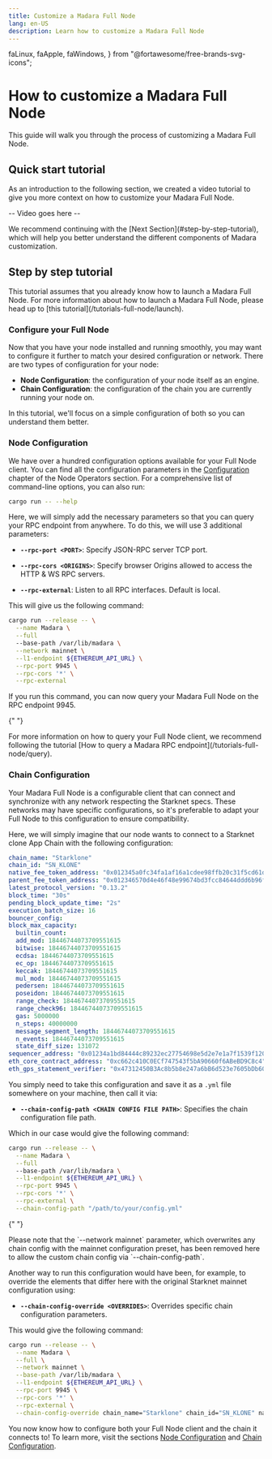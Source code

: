 ```yaml
---
title: Customize a Madara Full Node
lang: en-US
description: Learn how to customize a Madara Full Node
---
```


  faLinux,
  faApple,
  faWindows,
} from "@fortawesome/free-brands-svg-icons";

# How to customize a Madara Full Node

This guide will walk you through the process of customizing a Madara Full Node.

## Quick start tutorial

As an introduction to the following section, we created a video tutorial to give you more context on how to customize your Madara Full Node.

-- Video goes here --

<Callout type="info" emoji="ℹ️">
  We recommend continuing with the [Next Section](#step-by-step-tutorial), which
  will help you better understand the different components of Madara
  customization.
</Callout>

## Step by step tutorial

<Callout type="warning" emoji="⚠️">
  This tutorial assumes that you already know how to launch a Madara Full Node.
  For more information about how to launch a Madara Full Node, please head up to
  [this tutorial](/tutorials-full-node/launch).
</Callout>

### Configure your Full Node

Now that you have your node installed and running smoothly, you may want to configure it further to match your desired configuration or network. There are two types of configuration for your node:

- **Node Configuration**: the configuration of your node itself as an engine.
- **Chain Configuration**: the configuration of the chain you are currently running your node on.

In this tutorial, we'll focus on a simple configuration of both so you can understand them better.

<Steps>
  
  ### Node Configuration

We have over a hundred configuration options available for your Full Node client. You can find all the configuration parameters in the [Configuration](/fundamentals/configuration) chapter of the Node Operators section. For a comprehensive list of command-line options, you can also run:

```bash
cargo run -- --help
```

Here, we will simply add the necessary parameters so that you can query your RPC endpoint from anywhere. To do this, we will use 3 additional parameters:

- **`--rpc-port <PORT>`**: Specify JSON-RPC server TCP port.

- **`--rpc-cors <ORIGINS>`**: Specify browser Origins allowed to access the HTTP & WS RPC servers.

- **`--rpc-external`**: Listen to all RPC interfaces. Default is local.

This will give us the following command:

```bash
cargo run --release -- \
  --name Madara \
  --full
  --base-path /var/lib/madara \
  --network mainnet \
  --l1-endpoint ${ETHEREUM_API_URL} \
  --rpc-port 9945 \
  --rpc-cors '*' \
  --rpc-external
```

If you run this command, you can now query your Madara Full Node on the RPC endpoint 9945.

{" "}

<Callout type="info" emoji="ℹ️">
  For more information on how to query your Full Node client, we recommend
  following the tutorial [How to query a Madara RPC
  endpoint](/tutorials-full-node/query).
</Callout>

### Chain Configuration

Your Madara Full Node is a configurable client that can connect and synchronize with any network respecting the Starknet specs. These networks may have specific configurations, so it's preferable to adapt your Full Node to this configuration to ensure compatibility.

Here, we will simply imagine that our node wants to connect to a Starknet clone App Chain with the following configuration:

```yml
chain_name: "Starklone"
chain_id: "SN_KLONE"
native_fee_token_address: "0x012345a0fc34fa1af16a1cdee98ffb20c31f5cd61d6ab07201858f4287c938d"
parent_fee_token_address: "0x012346570d4e46f48e99674bd3fcc84644ddd6b96f7c741b1562b82f9e004dc7"
latest_protocol_version: "0.13.2"
block_time: "30s"
pending_block_update_time: "2s"
execution_batch_size: 16
bouncer_config:
block_max_capacity:
  builtin_count:
  add_mod: 18446744073709551615
  bitwise: 18446744073709551615
  ecdsa: 18446744073709551615
  ec_op: 18446744073709551615
  keccak: 18446744073709551615
  mul_mod: 18446744073709551615
  pedersen: 18446744073709551615
  poseidon: 18446744073709551615
  range_check: 18446744073709551615
  range_check96: 18446744073709551615
  gas: 5000000
  n_steps: 40000000
  message_segment_length: 18446744073709551615
  n_events: 18446744073709551615
  state_diff_size: 131072
sequencer_address: "0x01234a1bd84444c89232ec27754698e5d2e7e1a7f1539f12027f28b23ec9f3d8"
eth_core_contract_address: "0xc662c410C0ECf747543f5bA90660f6ABeBD9C8c4"
eth_gps_statement_verifier: "0x47312450B3Ac8b5b8e247a6bB6d523e7605bDb60"
```

You simply need to take this configuration and save it as a `.yml` file somewhere on your machine, then call it via:

- **`--chain-config-path <CHAIN CONFIG FILE PATH>`**: Specifies the chain configuration file path.

Which in our case would give the following command:

```bash
cargo run --release -- \
  --name Madara \
  --full
  --base-path /var/lib/madara \
  --l1-endpoint ${ETHEREUM_API_URL} \
  --rpc-port 9945 \
  --rpc-cors '*' \
  --rpc-external \
  --chain-config-path "/path/to/your/config.yml"
```

{" "}

<Callout type="info" emoji="ℹ️">
  Please note that the `--network mainnet` parameter, which overwrites any chain
  config with the mainnet configuration preset, has been removed here to allow
  the custom chain config via `--chain-config-path`.
</Callout>

Another way to run this configuration would have been, for example, to override the elements that differ here with the original Starknet mainnet configuration using:

- **`--chain-config-override <OVERRIDES>`**: Overrides specific chain configuration parameters.

This would give the following command:

```bash
cargo run --release -- \
  --name Madara \
  --full \
  --network mainnet \
  --base-path /var/lib/madara \
  --l1-endpoint ${ETHEREUM_API_URL} \
  --rpc-port 9945 \
  --rpc-cors '*' \
  --rpc-external \
  --chain-config-override chain_name="Starklone" chain_id="SN_KLONE" native_fee_token_address="0x012345a0fc34fa1af16a1cdee98ffb20c31f5cd61d6ab07201858f4287c938d" parent_fee_token_address="0x049d36570d4e46f48e99674bd3fcc84644ddd6b96f7c741b1562b82f9e004dc7" sequencer_address="0x01234a1bd84444c89232ec27754698e5d2e7e1a7f1539f12027f28b23ec9f3d8"
```

</Steps>

You now know how to configure both your Full Node client and the chain it connects to! To learn more, visit the sections [Node Configuration](/fundamentals/configuration) and [Chain Configuration](/chain-configuration/parameters).
